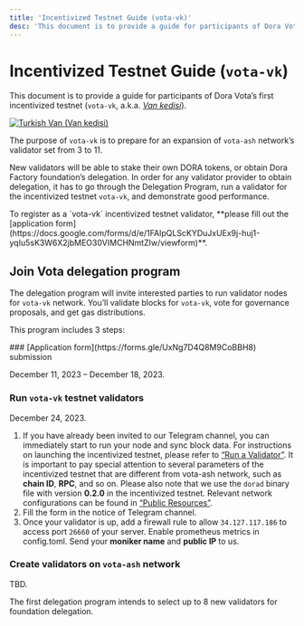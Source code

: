 ```yaml
---
title: 'Incentivized Testnet Guide (vota-vk)'
desc: 'This document is to provide a guide for participants of Dora Vota’s first incentivized testnet (vota-vk, a.k.a. Van Kedisi).'
---
```



# Incentivized Testnet Guide (`vota-vk`)

This document is to provide a guide for participants of Dora Vota’s first incentivized testnet (`vota-vk`, a.k.a. [<i>Van kedisi</i>](https://en.wikipedia.org/wiki/Turkish_Van)).

[<Image src="/images/van-kedisi.jpg" alt="Turkish Van (Van kedisi)" width={494} height={552}/>](https://commons.wikimedia.org/wiki/File:Hobie_the_turkish_van.JPG)

The purpose of `vota-vk` is to prepare for an expansion of `vota-ash` network’s validator set from 3 to 11.

New validators will be able to stake their own DORA tokens, or obtain Dora Factory foundation’s delegation. In order for any validator provider to obtain delegation, it has to go through the Delegation Program, run a validator for the incentivized testnet `vota-vk`, and demonstrate good performance.

<Callout>
  To register as a `vota-vk` incentivized testnet validator, **please fill out
  the [application
  form](https://docs.google.com/forms/d/e/1FAIpQLScKYDuJxUEx9j-huj1-yqIu5sK3W6X2jbMEO30VIMCHNmtZIw/viewform)**.
</Callout>

## Join Vota delegation program

The delegation program will invite interested parties to run validator nodes for `vota-vk` network. You’ll validate blocks for `vota-vk`, vote for governance proposals, and get gas distributions.

This program includes 3 steps:

<Steps>
### [Application form](https://forms.gle/UxNg7D4Q8M9CoBBH8) submission

December 11, 2023 – December 18, 2023.

### Run `vota-vk` testnet validators

December 24, 2023.

1. If you have already been invited to our Telegram channel, you can immediately start to run your node and sync block data. For instructions on launching the incentivized testnet, please refer to [“Run a Validator”](/docs/vota-devops/validator). It is important to pay special attention to several parameters of the incentivized testnet that are different from vota-ash network, such as **chain ID**, **RPC**, and so on. Please also note that we use the `dorad` binary file with version **0.2.0** in the incentivized testnet. Relevant network configurations can be found in [“Public Resources”](/docs/vota-dev/resources).
2. Fill the form in the notice of Telegram channel.
3. Once your validator is up, add a firewall rule to allow `34.127.117.186` to access port `26660` of your server. Enable prometheus metrics in config.toml. Send your **moniker name** and **public IP** to us.

### Create validators on `vota-ash` network

TBD.

</Steps>

The first delegation program intends to select up to 8 new validators for foundation delegation.
